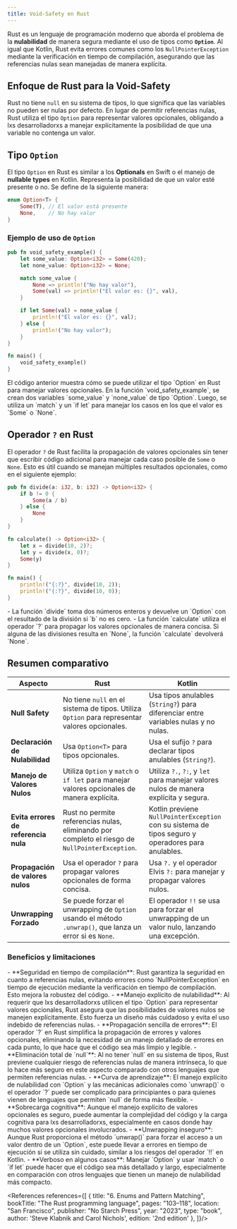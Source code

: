 ```yaml
---
title: Void-Safety en Rust
---
```


<ReadingTime />
<GithubRepoLink user="r8vnhill" repo="" />

Rust es un lenguaje de programación moderno que aborda el problema de la **nulabilidad** de manera segura mediante el uso de tipos como **`Option`**. Al igual que Kotlin, Rust evita errores comunes como los `NullPointerException` mediante la verificación en tiempo de compilación, asegurando que las referencias nulas sean manejadas de manera explícita.

## Enfoque de Rust para la Void-Safety

Rust no tiene `null` en su sistema de tipos, lo que significa que las variables no pueden ser nulas por defecto. En lugar de permitir referencias nulas, Rust utiliza el tipo `Option` para representar valores opcionales, obligando a lxs desarrolladorxs a manejar explícitamente la posibilidad de que una variable no contenga un valor.

## Tipo `Option`

El tipo `Option` en Rust es similar a los **Optionals** en Swift o el manejo de **nullable types** en Kotlin. Representa la posibilidad de que un valor esté presente o no. Se define de la siguiente manera:

```rust
enum Option<T> {
    Some(T), // El valor está presente
    None,    // No hay valor
}
```

### Ejemplo de uso de `Option`

```rust showLineNumbers
pub fn void_safety_example() {
    let some_value: Option<i32> = Some(420);
    let none_value: Option<i32> = None;

    match some_value {
        None => println!("No hay valor"),
        Some(val) => println!("El valor es: {}", val),
    }

    if let Some(val) = none_value {
        println!("El valor es: {}", val);
    } else {
        println!("No hay valor");
    }
}
```

```rust showLineNumbers
fn main() {
    void_safety_example()
}
```

<Explanation>
    El código anterior muestra cómo se puede utilizar el tipo `Option` en Rust para manejar valores opcionales. En la función `void_safety_example`, se crean dos variables `some_value` y `none_value` de tipo `Option<i32>`. Luego, se utiliza un `match` y un `if let` para manejar los casos en los que el valor es `Some` o `None`.
</Explanation>

## Operador `?` en Rust

El operador `?` de Rust facilita la propagación de valores opcionales sin tener que escribir código adicional para manejar cada caso posible de `Some` o `None`. Esto es útil cuando se manejan múltiples resultados opcionales, como en el siguiente ejemplo:

```rust showLineNumbers
pub fn divide(a: i32, b: i32) -> Option<i32> {
    if b != 0 {
        Some(a / b)
    } else {
        None
    }
}

fn calculate() -> Option<i32> {
    let x = divide(10, 2)?;
    let y = divide(x, 0)?;
    Some(y)
}
```

```rust showLineNumbers
fn main() {
    println!("{:?}", divide(10, 2));
    println!("{:?}", divide(10, 0));
}
```

<Explanation>
    - La función `divide` toma dos números enteros y devuelve un `Option<i32>` con el resultado de la división si `b` no es cero.
    - La función `calculate` utiliza el operador `?` para propagar los valores opcionales de manera concisa. Si alguna de las divisiones resulta en `None`, la función `calculate` devolverá `None`.
</Explanation>

## Resumen comparativo

| Aspecto                              | Rust                                                                                                     | Kotlin                                                                                             |
|--------------------------------------|----------------------------------------------------------------------------------------------------------|----------------------------------------------------------------------------------------------------|
| **Null Safety**                      | No tiene `null` en el sistema de tipos. Utiliza `Option` para representar valores opcionales.            | Usa tipos anulables (`String?`) para diferenciar entre variables nulas y no nulas.                 |
| **Declaración de Nulabilidad**       | Usa `Option<T>` para tipos opcionales.                                                                   | Usa el sufijo `?` para declarar tipos anulables (`String?`).                                       |
| **Manejo de Valores Nulos**          | Utiliza `Option` y `match` o `if let` para manejar valores opcionales de manera explícita.               | Utiliza `?.`, `?:`, y `let` para manejar valores nulos de manera explícita y segura.               |
| **Evita errores de referencia nula** | Rust no permite referencias nulas, eliminando por completo el riesgo de `NullPointerException`.          | Kotlin previene `NullPointerException` con su sistema de tipos seguro y operadores para anulables. |
| **Propagación de valores nulos**     | Usa el operador `?` para propagar valores opcionales de forma concisa.                                   | Usa `?.` y el operador Elvis `?:` para manejar y propagar valores nulos.                           |
| **Unwrapping Forzado**               | Se puede forzar el unwrapping de `Option` usando el método `.unwrap()`, que lanza un error si es `None`. | El operador `!!` se usa para forzar el unwrapping de un valor nulo, lanzando una excepción.        |

### Beneficios y limitaciones

<ProCons>
    <Pros>
        - **Seguridad en tiempo de compilación**: Rust garantiza la seguridad en cuanto a referencias nulas, evitando errores como `NullPointerException` en tiempo de ejecución mediante la verificación en tiempo de compilación. Esto mejora la robustez del código.
        - **Manejo explícito de nulabilidad**: Al requerir que lxs desarrolladorxs utilicen el tipo `Option` para representar valores opcionales, Rust asegura que las posibilidades de valores nulos se manejen explícitamente. Esto fuerza un diseño más cuidadoso y evita el uso indebido de referencias nulas.
        - **Propagación sencilla de errores**: El operador `?` en Rust simplifica la propagación de errores y valores opcionales, eliminando la necesidad de un manejo detallado de errores en cada punto, lo que hace que el código sea más limpio y legible.
        - **Eliminación total de `null`**: Al no tener `null` en su sistema de tipos, Rust previene cualquier riesgo de referencias nulas de manera intrínseca, lo que lo hace más seguro en este aspecto comparado con otros lenguajes que permiten referencias nulas.
    </Pros>
    <Cons>
        - **Curva de aprendizaje**: El manejo explícito de nulabilidad con `Option` y las mecánicas adicionales como `unwrap()` o el operador `?` puede ser complicado para principiantes o para quienes vienen de lenguajes que permiten `null` de forma más flexible.
        - **Sobrecarga cognitiva**: Aunque el manejo explícito de valores opcionales es seguro, puede aumentar la complejidad del código y la carga cognitiva para lxs desarrolladorxs, especialmente en casos donde hay muchos valores opcionales involucrados.
        - **Unwrapping inseguro**: Aunque Rust proporciona el método `unwrap()` para forzar el acceso a un valor dentro de un `Option`, este puede llevar a errores en tiempo de ejecución si se utiliza sin cuidado, similar a los riesgos del operador `!!` en Kotlin.
        - **Verboso en algunos casos**: Manejar `Option` y usar `match` o `if let` puede hacer que el código sea más detallado y largo, especialmente en comparación con otros lenguajes que tienen un manejo de nulabilidad más compacto.
    </Cons>
</ProCons>


<References references={[
    {
        title: "6. Enums and Pattern Matching",
        bookTitle: "The Rust programming language",
        pages: "103–118",
        location: "San Francisco",
        publisher: "No Starch Press",
        year: "2023",
        type: "book",
        author: 'Steve Klabnik and Carol Nichols',
        edition: '2nd edition'
    },
]}/>
